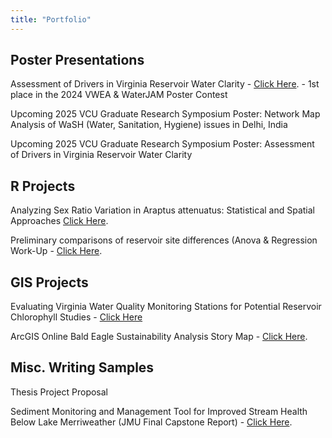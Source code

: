 ```yaml
---
title: "Portfolio"
---
```


## Poster Presentations

Assessment of Drivers in Virginia Reservoir Water Clarity - <a href="Poster.pdf" target="_blank">Click Here</a>.
- 1st place in the 2024 VWEA & WaterJAM Poster Contest

Upcoming 2025 VCU Graduate Research Symposium Poster: Network Map Analysis of WaSH (Water, Sanitation, Hygiene) issues in Delhi, India 

Upcoming 2025 VCU Graduate Research Symposium Poster: Assessment of Drivers in Virginia Reservoir Water Clarity

## R Projects

Analyzing Sex Ratio Variation in Araptus attenuatus: Statistical and Spatial Approaches <a href="https://barnettj8.github.io/ENVS-543/Markdown/Barnett_FinalWritten.html" target="_blank">Click Here</a>.

Preliminary comparisons of reservoir site differences (Anova & Regression Work-Up - <a href=" https://barnettj8.github.io/ENVS-543/Markdown/Thesis_ANOVA.html" target="_blank">Click Here</a>.

## GIS Projects

Evaluating Virginia Water Quality Monitoring Stations for Potential Reservoir Chlorophyll Studies - <a href="GISPaper.pdf" target="_blank">Click Here</a>

ArcGIS Online Bald Eagle Sustainability Analysis Story Map - <a href="https://storymaps.arcgis.com/stories/e1f8cc9297ba47668ac7c00dda5ebb67" target="_blank">Click Here</a>.

## Misc. Writing Samples

Thesis Project Proposal

Sediment Monitoring and Management Tool for Improved Stream Health Below Lake Merriweather (JMU Final Capstone Report) - <a href="Capstone.pdf" target="_blank">Click Here</a>.





